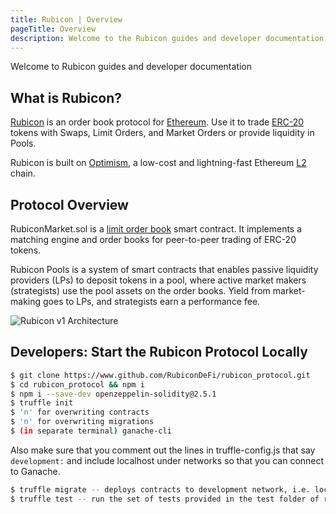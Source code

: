 ```yaml
---
title: Rubicon | Overview
pageTitle: Overview
description: Welcome to the Rubicon guides and developer documentation
---
```


Welcome to Rubicon guides and developer documentation


<QuickLinks>
	<QuickLink title="FAQ" icon="installation" href="/faq" description="New to Rubicon? Visit our Frequently Asked Questions"></QuickLink>
	<QuickLink
		title="Guides"
		icon="presets"
		href="/guides/trade/trade"
		description="Learn how to Trade, Swap, Bridge, and provide liquidity on the Rubicon App!"
	></QuickLink>
	<QuickLink
		title="RubiconMarket"
		icon="plugins"
		href="/api-guides/subgraphs/rubiconmarket-api"
		description="Documentation for the order book contract."
	></QuickLink>
	<QuickLink
		title="APIs"
		icon="theming"
		href="/api-guides/subgraphs/subgraphs"
		description="Query market data with Subgraphs or interact with Rubicon using Python and Rust SDKs"
	></QuickLink>
</QuickLinks>

## What is Rubicon?

[Rubicon](https://rubicon.finance/) is an order book protocol for [Ethereum](https://ethereum.org/en/). Use it to trade [ERC-20](https://ethereum.org/en/developers/docs/standards/tokens/erc-20/) tokens with Swaps, Limit Orders, and Market Orders or provide liquidity in Pools.

Rubicon is built on [Optimism](https://www.optimism.io/), a low-cost and lightning-fast Ethereum [L2](https://ethereum.org/en/layer-2/#:~:text=Layer%202%20(L2)%20is%20a,the%20security%20guarantees%20of%20Ethereum.) chain.

## Protocol Overview

RubiconMarket.sol is a [limit order book](https://en.wikipedia.org/wiki/Central_limit_order_book) smart contract. It implements a matching engine and order books for peer-to-peer trading of ERC-20 tokens.

Rubicon Pools is a system of smart contracts that enables passive liquidity providers (LPs) to deposit tokens in a pool, where active market makers (strategists) use the pool assets on the order books. Yield from market-making goes to LPs, and strategists earn a performance fee.

![Rubicon v1 Architecture](/assets/Rubicon_v1_RubiconMarket.png)

## Developers: Start the Rubicon Protocol Locally

```bash
$ git clone https://www.github.com/RubiconDeFi/rubicon_protocol.git   
$ cd rubicon_protocol && npm i
$ npm i --save-dev openzeppelin-solidity@2.5.1
$ truffle init
$ 'n' for overwriting contracts
$ 'n' for overwriting migrations
$ (in separate terminal) ganache-cli
```

Also make sure that you comment out the lines in truffle-config.js that say `development:` and include localhost under networks so that you can connect to Ganache.&#x20;

```bash
$ truffle migrate -- deploys contracts to development network, i.e. localhost
$ truffle test -- run the set of tests provided in the test folder of repo
```

